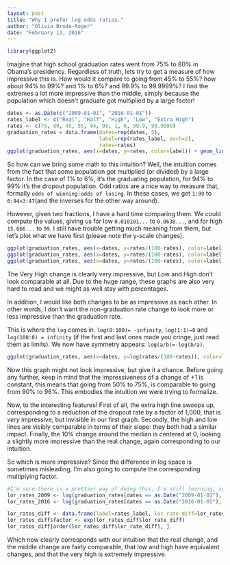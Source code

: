 ```yaml
---
layout: post
title: "Why I prefer log odds ratios."
author: "Olivia Brode-Roger"
date: "February 13, 2016"
---
```


```r
library(ggplot2)
```

Imagine that high school graduation rates went from 75% to 80% in Obama's presidency.
Regardless of truth, lets try to get a measure of how impressive this is.
How would it compare to going from 45% to 55%? how about 94% to 99%? and 1% to 6%? and 99.9% to 99.9999%?
I find the extremes a lot more impressive than the middle, simply because the population which doesn't graduate got multiplied by a large factor!

```r
dates <- as.Date(c("2009-01-01", "2016-01-01"))
rates_label <- c("Real", "Half", "High", "Low", "Extra High")
rates <- c(75, 80, 45, 55, 94, 99, 1, 6, 99.9, 99.9999)
graduation_rates = data.frame(dates=rep(dates, 5),
                              label=rep(rates_label, each=2),
                              rates=rates)
ggplot(graduation_rates, aes(x=dates, y=rates, color=label)) + geom_line()
```

So how can we bring some math to this intuition?
Well, the intuition comes from the fact that some population got multiplied (or divided) by a large factor.
In the case of 1% to 6%, it's the graduating population, for 94% to 99% it's the dropout population.
Odd ratios are a nice way to measure that, formally `odds of winning:odds of losing`.
In these cases, we get `1:99` to `6:94=3:47`(and the inverses for the other way around).

However, given two fractions, I have a hard time comparing them.
We could compute the values, giving us for low `0.010101...` to `0.0638...`, and for high `15.666...` to `99`.
I still have trouble getting much meaning from them, but let's plot what we have first (please note the y-scale changes).

```r
ggplot(graduation_rates, aes(x=dates, y=rates/(100-rates), color=label)) + geom_line()
ggplot(graduation_rates, aes(x=dates, y=rates/(100-rates), color=label)) + geom_line() + ylim(-1, 100)
ggplot(graduation_rates, aes(x=dates, y=rates/(100-rates), color=label)) + geom_line() + ylim(-1,5)
```

The Very High change is clearly very impressive, but Low and High don't look comparable at all.
Due to the huge range, these graphs are also very hard to read and we might as well stay with percentages.

In addition, I would like both changes to be as impressive as each other.
In other words, I don't want the non-graduation rate change to look more or less impressive than the graduation rate.

This is where the `log` comes in.
`log(0:100)= -infinity`, `log(1:1)=0` and `log(100:0) = infinity` (if the first and last ones made you cringe, just read them as limits).
We now have symmetry appears: `log(a/b)=-log(b/a)`.

```r
ggplot(graduation_rates, aes(x=dates, y=log(rates/(100-rates)), color=label)) + geom_line()
```

Now this graph might not look impressive, but give it a chance.
Before going any further, keep in mind that the impressiveness of a change of +1 is constant, this means that going from 50% to 75%, is comparable to going from 90% to 96%.
This embodies the intuition we were trying to formalize.

Now, to the interesting features!
First of all, the extra high line swoops up, corresponding to a reduction of the dropout rate by a factor of 1,000, that is *very* impressive, but invisible in our first graph.
Secondly, the high and low lines are visibly comparable in terms of their slope: they both had a similar impact.
Finally, the 10% change around the median is centered at 0, looking a slightly more impressive than the real change, again corresponding to our intuition.

So which is more impressive?
Since the difference in log space is sometimes misleading, I'm also going to compute the corresponding multiplying factor.
```r
#I'm sure there is a prettier way of doing this, I'm still learning, sorry :S
lor_rates_2009 <- log(graduation_rates[dates == as.Date("2009-01-01"), ][["rates"]]/(100-graduation_rates[dates == as.Date("2009-01-01"), ][["rates"]]))
lor_rates_2016 <- log(graduation_rates[dates == as.Date("2016-01-01"), ][["rates"]]/(100-graduation_rates[dates == as.Date("2016-01-01"), ][["rates"]]))

lor_rates_diff <- data.frame(label=rates_label, lor_rate_diff=lor_rates_2016 - lor_rates_2009)
lor_rates_diff$factor <- exp(lor_rates_diff$lor_rate_diff)
lor_rates_diff[order(lor_rates_diff$lor_rate_diff), ]
```
Which now clearly corresponds with our intuition that the real change, and the middle change are fairly comparable, that low and high have equivalent changes, and that the very high is extremely impressive.